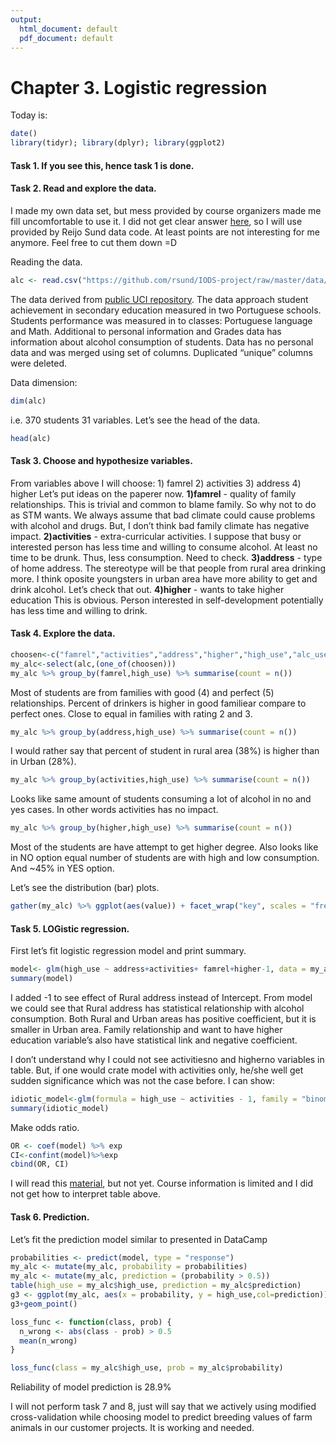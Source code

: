 ```yaml
---
output:
  html_document: default
  pdf_document: default
---
```

# Chapter 3. Logistic regression
Today is:
```r
date()
library(tidyr); library(dplyr); library(ggplot2)
```
#### Task 1. If you see this, hence task 1 is done.
#### Task 2. Read and explore the data.
I made my own data set, but mess provided by course organizers made me fill uncomfortable to use it. 
I did not get clear answer [here](https://mooc.helsinki.fi/mod/forum/discuss.php?d=21108#p50025), so I will use provided by Reijo Sund data code. At least points are not interesting for me anymore. Feel free to cut them down =D

Reading the data. 
```r
alc <- read.csv("https://github.com/rsund/IODS-project/raw/master/data/alc.csv")
```
The data derived from [public UCI repository](https://archive.ics.uci.edu/ml/datasets/Student+Performance).
The data approach student achievement in secondary education measured in two Portuguese schools. Students performance was measured in to classes: Portuguese language and Math. Additional to personal information and Grades data has information about alcohol consumption of students.
Data has no personal data and was merged using set of columns. Duplicated "unique" columns were deleted.

Data dimension:
```r
dim(alc)
```

i.e. 370 students 31 variables.
Let's see the head of the data.
```r
head(alc)
```
#### Task 3. Choose and hypothesize variables.

From variables above I will choose: 1) famrel 2) activities 3) address 4) higher
Let's put ideas on the paperer now.
**1)famrel** - quality of family relationships. 
This is trivial and common to blame family. 
So why not to do as STM wants. We always assume that bad climate could cause problems with alcohol and drugs.
But, I don't think bad family climate has negative impact.
**2)activities** - extra-curricular activities.
I suppose that busy or interested person has less time and willing to consume alcohol.
At least no time to be drunk. Thus, less consumption. Need to check.
**3)address** - type of home address.
The stereotype will be that people from rural area drinking more. 
I think oposite youngsters in urban area have more ability to get and drink alcohol.
Let's check that out.
**4)higher** - wants to take higher education
This is obvious. Person interested in self-development potentially has less time and willing to drink.

#### Task 4. Explore the data.
```r
choosen<-c("famrel","activities","address","higher","high_use","alc_use")
my_alc<-select(alc,(one_of(choosen)))
my_alc %>% group_by(famrel,high_use) %>% summarise(count = n())
```
Most of students are from families with good (4) and perfect (5) relationships. Percent of drinkers is higher in good familiear compare to perfect ones. Close to equal in families with rating 2 and 3.

```r
my_alc %>% group_by(address,high_use) %>% summarise(count = n())
```
I would rather say that percent of student in rural area (38%) is higher than in Urban (28%).


```r
my_alc %>% group_by(activities,high_use) %>% summarise(count = n())
```
Looks like same amount of students consuming a lot of alcohol in no and yes cases. In other words activities has no impact.

```r
my_alc %>% group_by(higher,high_use) %>% summarise(count = n())
```
Most of the students are have attempt to get higher degree. Also looks like in NO option equal number of students are with high and low consumption. And ~45% in YES option.

Let's see the distribution (bar) plots.

```r
gather(my_alc) %>% ggplot(aes(value)) + facet_wrap("key", scales = "free")+geom_bar()

```

#### Task 5. LOGistic regression.
First let's fit logistic regression model and print summary.
```r
model<- glm(high_use ~ address+activities+ famrel+higher-1, data = my_alc, family = "binomial")
summary(model)
```
I added -1 to see effect of Rural address instead of Intercept. From model we could see that Rural address has statistical relationship with alcohol consumption. Both Rural and Urban areas has positive coefficient, but it is smaller in Urban area.
Family relationship and want to have higher education variable's also have statistical link and negative coefficient.

I don't understand why I could not see activitiesno and higherno variables in table. But, if one would crate model with activities only, he/she well get sudden significance which was not the case before. I can show:

```r
idiotic_model<-glm(formula = high_use ~ activities - 1, family = "binomial", data = my_alc)
summary(idiotic_model)
```
Make odds ratio.

```r
OR <- coef(model) %>% exp
CI<-confint(model)%>%exp
cbind(OR, CI)
```

I will read this [material](https://www.ncbi.nlm.nih.gov/pmc/articles/PMC5253299/), but not yet. Course information is limited and I did not get how to interpret table above. 

#### Task 6. Prediction.
Let's fit the prediction model similar to presented in DataCamp
```r
probabilities <- predict(model, type = "response")
my_alc <- mutate(my_alc, probability = probabilities)
my_alc <- mutate(my_alc, prediction = (probability > 0.5))
table(high_use = my_alc$high_use, prediction = my_alc$prediction)
g3 <- ggplot(my_alc, aes(x = probability, y = high_use,col=prediction))
g3+geom_point()

```
```r
loss_func <- function(class, prob) {
  n_wrong <- abs(class - prob) > 0.5
  mean(n_wrong)
}

loss_func(class = my_alc$high_use, prob = my_alc$probability)
```


Reliability of model prediction is 28.9%

I will not perform task 7 and 8, just will say that we actively using modified cross-validation while choosing model to predict breeding values of farm animals in our customer projects. It is working and needed.





